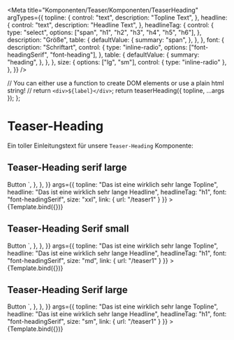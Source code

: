 

<Meta
  title="Komponenten/Teaser/Komponenten/TeaserHeading"
  argTypes={{
    topline: {
      control: "text",
      description: "Topline Text",
    },
    headline: {
      control: "text",
      description: "Headline Text",
    },
    headlineTag: {
      control: {
        type: "select",
        options: ["span", "h1", "h2", "h3", "h4", "h5", "h6"],
      },
      description: "Größe",
      table: {
        defaultValue: {
          summary: "span",
        },
      },
    },
    font: {
      description: "Schriftart",
      control: {
        type: "inline-radio",
        options: ["font-headingSerif", "font-heading"],
      },
      table: {
        defaultValue: {
          summary: "heading",
        },
      },
    },
    size: {
      options: ["lg", "sm"],
      control: { type: "inline-radio" },
    },
  }}
/>

  // You can either use a function to create DOM elements or use a plain html string!
  // return `<div>${label}</div>`;
  return teaserHeading({ topline, ...args });
};

# Teaser-Heading

Ein toller Einleitungstext für unsere `Teaser-Heading` Komponente:

## Teaser-Heading serif large

<Canvas>
  <Story
    name="Serif Hero"
    parameters={{
      docs: {
        source: {
          code: `
<Button class="storybook-button storybook-button--secondary">Button</button>
        `,
        },
      },
    }}
    args={{
      topline: "Das ist eine wirklich sehr lange Topline",
      headline: "Das ist eine wirklich sehr lange Headline",
      headlineTag: "h1",
      font: "font-headingSerif",
      size: "xxl",
      link: {
              url: "/teaser1"
            }
    }}
  >
    {Template.bind({})}
  </Story>
</Canvas>

<ArgsTable story="Serif large" />

## Teaser-Heading Serif small

<Canvas>
  <Story
    name="Serif medium"
    parameters={{
      docs: {
        source: {
          code: `
<Button class="storybook-button storybook-button--secondary">Button</button>
        `,
        },
      },
    }}
    args={{
      topline: "Das ist eine wirklich sehr lange Topline",
      headline: "Das ist eine wirklich sehr lange Headline",
      headlineTag: "h1",
      font: "font-headingSerif",
      size: "md",
      link: {
              url: "/teaser1"
            }
    }}
  >
    {Template.bind({})}
  </Story>
</Canvas>

## Teaser-Heading Serif large

<Canvas>
  <Story
    name="Serif small"
    parameters={{
      docs: {
        source: {
          code: `
<Button class="storybook-button storybook-button--secondary">Button</button>
        `,
        },
      },
    }}
    args={{
      topline: "Das ist eine wirklich sehr lange Topline",
      headline: "Das ist eine wirklich sehr lange Headline",
      headlineTag: "h1",
      font: "font-headingSerif",
      size: "sm",
      link: {
              url: "/teaser1"
            }
    }}
  >
    {Template.bind({})}
  </Story>
</Canvas>